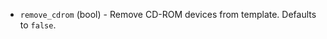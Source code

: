 <!-- Code generated from the comments of the RemoveCDRomConfig struct in builder/vsphere/iso/step_remove_cdrom.go; DO NOT EDIT MANUALLY -->

-   `remove_cdrom` (bool) - Remove CD-ROM devices from template. Defaults to `false`.
    
